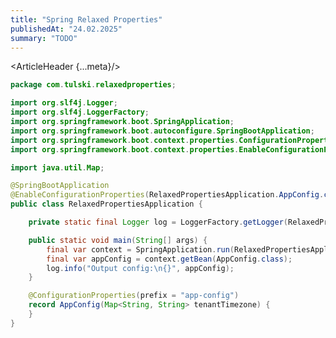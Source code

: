```yaml
---
title: "Spring Relaxed Properties"
publishedAt: "24.02.2025"
summary: "TODO"
---
```


<ArticleHeader {...meta}/>

```java
package com.tulski.relaxedproperties;

import org.slf4j.Logger;
import org.slf4j.LoggerFactory;
import org.springframework.boot.SpringApplication;
import org.springframework.boot.autoconfigure.SpringBootApplication;
import org.springframework.boot.context.properties.ConfigurationProperties;
import org.springframework.boot.context.properties.EnableConfigurationProperties;

import java.util.Map;

@SpringBootApplication
@EnableConfigurationProperties(RelaxedPropertiesApplication.AppConfig.class)
public class RelaxedPropertiesApplication {

    private static final Logger log = LoggerFactory.getLogger(RelaxedPropertiesApplication.class);

    public static void main(String[] args) {
        final var context = SpringApplication.run(RelaxedPropertiesApplication.class, args);
        final var appConfig = context.getBean(AppConfig.class);
        log.info("Output config:\n{}", appConfig);
    }

    @ConfigurationProperties(prefix = "app-config")
    record AppConfig(Map<String, String> tenantTimezone) {
    }
}
```
